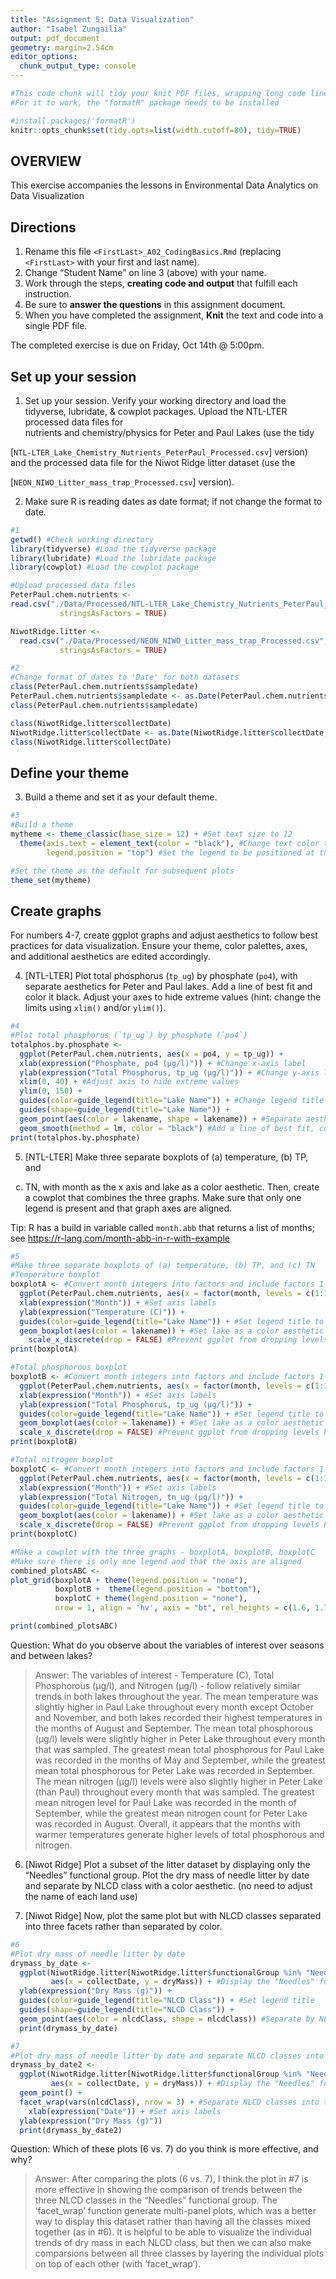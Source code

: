 ```yaml
---
title: "Assignment 5: Data Visualization"
author: "Isabel Zungailia"
output: pdf_document
geometry: margin=2.54cm
editor_options: 
  chunk_output_type: console
---
```


```r
#This code chunk will tidy your knit PDF files, wrapping long code lines
#For it to work, the "formatR" package needs to be installed

#install.packages('formatR')
knitr::opts_chunk$set(tidy.opts=list(width.cutoff=80), tidy=TRUE)
```

## OVERVIEW

This exercise accompanies the lessons in Environmental Data Analytics on Data Visualization 

## Directions
1. Rename this file `<FirstLast>_A02_CodingBasics.Rmd` (replacing `<FirstLast>` with your first and last name).
2. Change "Student Name" on line 3 (above) with your name.
3. Work through the steps, **creating code and output** that fulfill each instruction.
4. Be sure to **answer the questions** in this assignment document.
5. When you have completed the assignment, **Knit** the text and code into a single PDF file.

The completed exercise is due on Friday, Oct 14th @ 5:00pm.



## Set up your session 
1. Set up your session. Verify your working directory and load the tidyverse, 
lubridate, & cowplot packages. Upload the NTL-LTER processed data files for  
nutrients and chemistry/physics for Peter and Paul Lakes (use the tidy

[`NTL-LTER_Lake_Chemistry_Nutrients_PeterPaul_Processed.csv`] version) and 
the processed data file for the Niwot Ridge litter dataset (use the

[`NEON_NIWO_Litter_mass_trap_Processed.csv`] version). 

2. Make sure R is reading dates as date format; if not change the format to date.

```r
#1 
getwd() #Check working directory
library(tidyverse) #Load the tidyverse package
library(lubridate) #Load the lubridate package
library(cowplot) #Load the cowplot package

#Upload processed data files
PeterPaul.chem.nutrients <- 
read.csv("./Data/Processed/NTL-LTER_Lake_Chemistry_Nutrients_PeterPaul_Processed.csv",
           stringsAsFactors = TRUE)

NiwotRidge.litter <-
  read.csv("./Data/Processed/NEON_NIWO_Litter_mass_trap_Processed.csv",
           stringsAsFactors = TRUE)

#2 
#Change format of dates to 'Date' for both datasets
class(PeterPaul.chem.nutrients$sampledate)
PeterPaul.chem.nutrients$sampledate <- as.Date(PeterPaul.chem.nutrients$sampledate, format = "%Y-%m-%d")
class(PeterPaul.chem.nutrients$sampledate)

class(NiwotRidge.litter$collectDate)
NiwotRidge.litter$collectDate <- as.Date(NiwotRidge.litter$collectDate, format = "%Y-%m-%d")
class(NiwotRidge.litter$collectDate)

```
## Define your theme
3. Build a theme and set it as your default theme.

```r
#3
#Build a theme
mytheme <- theme_classic(base_size = 12) + #Set text size to 12
  theme(axis.text = element_text(color = "black"), #Change text color to black
        legend.position = "top") #Set the legend to be positioned at the top of the plot

#Set the theme as the default for subsequent plots
theme_set(mytheme)
```

## Create graphs
For numbers 4-7, create ggplot graphs and adjust aesthetics to follow best 
practices for data visualization. Ensure your theme, color palettes, axes, 
and additional aesthetics are edited accordingly.

4. [NTL-LTER] Plot total phosphorus (`tp_ug`) by phosphate (`po4`), with 
separate aesthetics for Peter and Paul lakes. Add a line of best fit and 
color it black. Adjust your axes to hide extreme values (hint: change the 
limits using `xlim()` and/or `ylim()`).

```r
#4
#Plot total phosphorus (`tp_ug`) by phosphate (`po4`)
totalphos.by.phosphate <-
  ggplot(PeterPaul.chem.nutrients, aes(x = po4, y = tp_ug)) + 
  xlab(expression("Phosphate, po4 (µg/l)")) + #Change x-axis label
  ylab(expression("Total Phosphorus, tp_ug (µg/l)")) + #Change y-axis label
  xlim(0, 40) + #Adjust axis to hide extreme values
  ylim(0, 150) +
  guides(color=guide_legend(title="Lake Name")) + #Change legend title to "Lake Name"
  guides(shape=guide_legend(title="Lake Name")) +
  geom_point(aes(color = lakename, shape = lakename)) + #Separate aesthetics for Peter and Paul lakes
  geom_smooth(method = lm, color = "black") #Add a line of best fit, color it black
print(totalphos.by.phosphate)
```


5. [NTL-LTER] Make three separate boxplots of (a) temperature, (b) TP, and 
(c) TN, with month as the x axis and lake as a color aesthetic. Then, create 
a cowplot that combines the three graphs. Make sure that only one legend is 
present and that graph axes are aligned. 

Tip: R has a build in variable called `month.abb` that returns a list of months;
see <https://r-lang.com/month-abb-in-r-with-example>

```r
#5
#Make three separate boxplots of (a) temperature, (b) TP, and (c) TN
#Temperature boxplot
boxplotA <- #Convert month integers into factors and include factors 1-12 in the output
  ggplot(PeterPaul.chem.nutrients, aes(x = factor(month, levels = c(1:12)), y = temperature_C)) + 
  xlab(expression("Month")) + #Set axis labels
  ylab(expression("Temperature (C)")) +
  guides(color=guide_legend(title="Lake Name")) + #Set legend title to "Lake Name
  geom_boxplot(aes(color = lakename)) + #Set lake as a color aesthetic
    scale_x_discrete(drop = FALSE) #Prevent ggplot from dropping levels having no data
print(boxplotA)

#Total phosphorous boxplot
boxplotB <- #Convert month integers into factors and include factors 1-12 in the output
  ggplot(PeterPaul.chem.nutrients, aes(x = factor(month, levels = c(1:12)), y = tp_ug)) + 
  xlab(expression("Month")) + #Set axis labels
  ylab(expression("Total Phosphorus, tp_ug (µg/l)")) +
  guides(color=guide_legend(title="Lake Name")) + #Set legend title to "Lake Name
  geom_boxplot(aes(color = lakename)) + #Set lake as a color aesthetic
  scale_x_discrete(drop = FALSE) #Prevent ggplot from dropping levels having no data
print(boxplotB)

#Total nitrogen boxplot
boxplotC <- #Convert month integers into factors and include factors 1-12 in the output
  ggplot(PeterPaul.chem.nutrients, aes(x = factor(month, levels = c(1:12)), y = tn_ug)) + 
  xlab(expression("Month")) + #Set axis labels
  ylab(expression("Total Nitrogen, tn_ug (µg/l)")) +
  guides(color=guide_legend(title="Lake Name")) + #Set legend title to "Lake Name"
  geom_boxplot(aes(color = lakename)) + #Set lake as a color aesthetic
  scale_x_discrete(drop = FALSE) #Prevent ggplot from dropping levels having no data
print(boxplotC)

#Make a cowplot with the three graphs - boxplotA, boxplotB, boxplotC
#Make sure there is only one legend and that the axis are aligned
combined_plotsABC <-
plot_grid(boxplotA + theme(legend.position = "none"), 
          boxplotB +  theme(legend.position = "bottom"), 
          boxplotC + theme(legend.position = "none"), 
          nrow = 1, align = 'hv', axis = "bt", rel_heights = c(1.6, 1.7, 2.3))

print(combined_plotsABC)

```

Question: What do you observe about the variables of interest over seasons 
and between lakes? 

> Answer: The variables of interest - Temperature (C), Total Phosphorous (µg/l), and Nitrogen (µg/l) - follow relatively similar trends in both lakes throughout the year. The mean temperature was slightly higher in Paul Lake throughout every month except October and November, and both lakes recorded their highest temperatures in the months of August and September. The mean total phosphorous (µg/l) levels were slightly higher in Peter Lake throughout every month that was sampled. The greatest mean total phosphorous for Paul Lake was recorded in the months of May and September, while the greatest mean total phosphorous for Peter Lake was recorded in September. The mean nitrogen (µg/l) levels were also slightly higher in Peter Lake (than Paul) throughout every month that was sampled. The greatest mean nitrogen level for Paul Lake was recorded in the month of September, while the greatest mean nitrogen count for Peter Lake was recorded in August. Overall, it appears that the months with warmer temperatures generate higher levels of total phosphorous and nitrogen.

6. [Niwot Ridge] Plot a subset of the litter dataset by displaying only the 
"Needles" functional group. Plot the dry mass of needle litter by date and 
separate by NLCD class with a color aesthetic. (no need to adjust the name 
of each land use)

7. [Niwot Ridge] Now, plot the same plot but with NLCD classes separated into 
three facets rather than separated by color. 

```r
#6
#Plot dry mass of needle litter by date
drymass_by_date <-
  ggplot(NiwotRidge.litter[NiwotRidge.litter$functionalGroup %in% "Needles",], 
         aes(x = collectDate, y = dryMass)) + #Display the "Needles" functional group
  ylab(expression("Dry Mass (g)")) +
  guides(color=guide_legend(title="NLCD Class")) + #Set legend title
  guides(shape=guide_legend(title="NLCD Class")) +
  geom_point(aes(color = nlcdClass, shape = nlcdClass)) #Separate by NLCD class with a color aesthetic
  print(drymass_by_date)

#7
#Plot dry mass of needle litter by date and separate NLCD classes into three facets
drymass_by_date2 <-
  ggplot(NiwotRidge.litter[NiwotRidge.litter$functionalGroup %in% "Needles",], 
         aes(x = collectDate, y = dryMass)) + #Display the "Needles" functional group
  geom_point() +
  facet_wrap(vars(nlcdClass), nrow = 3) + #Separate NLCD classes into three facets
    xlab(expression("Date")) + #Set axis labels
  ylab(expression("Dry Mass (g)"))
  print(drymass_by_date2)

```
Question: Which of these plots (6 vs. 7) do you think is more effective, and why? 

> Answer: After comparing the plots (6 vs. 7), I think the plot in #7 is more effective in showing the comparison of trends between the three NLCD classes in the "Needles" functional group. The 'facet_wrap' function generate multi-panel plots, which was a better way to display this dataset rather than having all the classes mixed together (as in #6). It is helpful to be able to visualize the individual trends of dry mass in each NLCD class, but then we can also make comparsions between all three classes by layering the individual plots on top of each other (with 'facet_wrap'). 